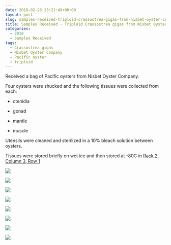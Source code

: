 ```yaml
---
date: 2018-02-28 23:21:49+00:00
layout: post
slug: samples-received-triploid-crassostrea-gigas-from-nisbet-oyster-company
title: Samples Received - Triploid Crassostrea gigas from Nisbet Oyster Company
categories:
  - 2018
  - Samples Received
tags:
  - Crassostrea gigas
  - Nisbet Oyster Company
  - Pacific oyster
  - triploid
---
```


Received a bag of Pacific oysters from Nisbet Oyster Company.

Four oysters were shucked and the following tissues were collected from each:





  * ctenidia


  * gonad


  * mantle


  * muscle



Utensils were cleaned and sterilized in a 10% bleach solution between oysters.

Tissues were stored briefly on wet ice and then stored at -80C in [Rack 2, Column 3, Row 1](https://docs.google.com/spreadsheets/d/1Qsvz3QTURlPF_hX05BQxjom3484WuMfqQ1ILl9LEljU/edit?usp=sharing)

![](https://owl.fish.washington.edu/Athaliana/20180228_01.jpg)

![](https://owl.fish.washington.edu/Athaliana/20180228_02.jpg)

![](https://owl.fish.washington.edu/Athaliana/20180228_03.jpg)

![](https://owl.fish.washington.edu/Athaliana/20180228_04.jpg)

![](https://owl.fish.washington.edu/Athaliana/20180228_05.jpg)

![](https://owl.fish.washington.edu/Athaliana/20180228_06.jpg)

![](https://owl.fish.washington.edu/Athaliana/20180228_07.jpg)

![](https://owl.fish.washington.edu/Athaliana/20180228_08.jpg)
